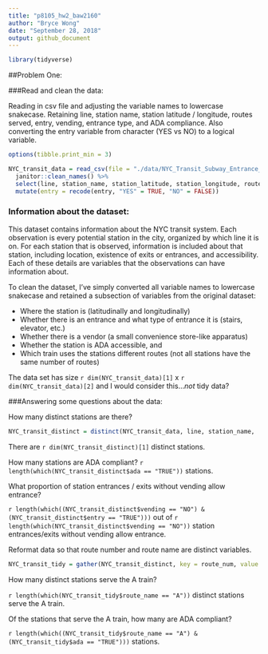 ```yaml
---
title: "p8105_hw2_baw2160"
author: "Bryce Wong"
date: "September 28, 2018"
output: github_document
---
```

```r
library(tidyverse)
```
##Problem One:

###Read and clean the data: 

Reading in csv file and adjusting the variable names to lowercase snakecase. Retaining line, station name, station latitude / longitude, routes served, entry, vending, entrance type, and ADA compliance. Also converting the entry variable from character (YES vs NO) to a logical variable. 


```r
options(tibble.print_min = 3)

NYC_transit_data = read_csv(file = "./data/NYC_Transit_Subway_Entrance_And_Exit_Data.csv") %>% 
  janitor::clean_names() %>% 
  select(line, station_name, station_latitude, station_longitude, route1:route11, entry, vending, entrance_type, ada) %>% 
  mutate(entry = recode(entry, "YES" = TRUE, "NO" = FALSE))
```

### Information about the dataset:

This dataset contains information about the NYC transit system. Each observation is every potential station in the city, organized by which line it is on. For each station that is observed, information is included about that station, including location, existence of exits or entrances, and accessibility. Each of these details are variables that the observations can have information about.

To clean the dataset, I've simply converted all variable names to lowercase snakecase and retained a subsection of variables from the original dataset:  

* Where the station is (latitudinally and longitudinally) 
* Whether there is an entrance and what type of entrance it is (stairs, elevator, etc.)
* Whether there is a vendor (a small convenience store-like apparatus)
* Whether the station is ADA accessible, and 
* Which train uses the stations different routes (not all stations have the same number of routes)

The data set has size `r dim(NYC_transit_data)[1]` x `r dim(NYC_transit_data)[2]` and I would consider this...*not* tidy data?

###Answering some questions about the data:

How many distinct stations are there? 

```r
NYC_transit_distinct = distinct(NYC_transit_data, line, station_name, .keep_all = TRUE)
```

There are `r dim(NYC_transit_distinct)[1]` distinct stations.

How many stations are ADA compliant? `r length(which(NYC_transit_distinct$ada == "TRUE"))` stations.

What proportion of station entrances / exits without vending allow entrance?

`r length(which((NYC_transit_distinct$vending == "NO") & (NYC_transit_distinct$entry == "TRUE")))` out of `r length(which(NYC_transit_distinct$vending == "NO"))` station entrances/exits without vending allow entrance.

Reformat data so that route number and route name are distinct variables. 
```r
NYC_transit_tidy = gather(NYC_transit_distinct, key = route_num, value = route_name, route1:route11)
```

How many distinct stations serve the A train? 

`r length(which(NYC_transit_tidy$route_name == "A"))` distinct stations serve the A train.


Of the stations that serve the A train, how many are ADA compliant?

`r length(which((NYC_transit_tidy$route_name == "A") & (NYC_transit_tidy$ada == "TRUE")))` stations.
